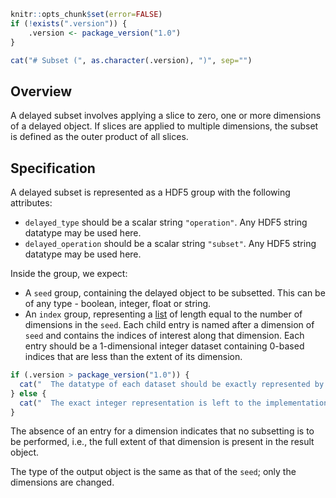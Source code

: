 ```r
knitr::opts_chunk$set(error=FALSE)
if (!exists(".version")) {
    .version <- package_version("1.0")
}
```

```r
cat("# Subset (", as.character(.version), ")", sep="")
```

## Overview

A delayed subset involves applying a slice to zero, one or more dimensions of a delayed object.
If slices are applied to multiple dimensions, the subset is defined as the outer product of all slices.

## Specification

A delayed subset is represented as a HDF5 group with the following attributes:

- `delayed_type` should be a scalar string `"operation"`.
  Any HDF5 string datatype may be used here.
- `delayed_operation` should be a scalar string `"subset"`.
  Any HDF5 string datatype may be used here.

Inside the group, we expect:

- A `seed` group, containing the delayed object to be subsetted. 
  This can be of any type - boolean, integer, float or string.
- An `index` group, representing a [list](../_general.md#lists) of length equal to the number of dimensions in the `seed`.
  Each child entry is named after a dimension of `seed` and contains the indices of interest along that dimension.
  Each entry should be a 1-dimensional integer dataset containing 0-based indices that are less than the extent of its dimension.
```r
if (.version > package_version("1.0")) {
  cat("  The datatype of each dataset should be exactly represented by a 64-bit unsigned integer.")
} else {
  cat("  The exact integer representation is left to the implementation.")
}
```
  The absence of an entry for a dimension indicates that no subsetting is to be performed, i.e., the full extent of that dimension is present in the result object.

The type of the output object is the same as that of the `seed`; only the dimensions are changed.
